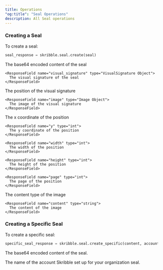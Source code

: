 ```yaml
---
title: Operations
"og:title": "Seal Operations"
description: All Seal operations
---
```


### Creating a Seal

To create a seal:

```python
seal_response = skribble.seal.create(seal)
```

<ResponseField name="seal" type="Seal Object">
  <Expandable title="properties">
    <ResponseField name="content" type="string">
      The base64 encoded content of the seal
    </ResponseField>

    <ResponseField name="visual_signature" type="VisualSignature Object">
      The visual signature of the seal
    </ResponseField>
  </Expandable>
</ResponseField>

<ResponseField name="visual_signature" type="VisualSignature Object">
  <Expandable title="properties">
    <ResponseField name="position" type="Position Object">
      The position of the visual signature
    </ResponseField>

    <ResponseField name="image" type="Image Object">
      The image of the visual signature
    </ResponseField>
  </Expandable>
</ResponseField>

<ResponseField name="position" type="Position Object">
  <Expandable title="properties">
    <ResponseField name="x" type="int">
      The x coordinate of the position
    </ResponseField>

    <ResponseField name="y" type="int">
      The y coordinate of the position
    </ResponseField>    

    <ResponseField name="width" type="int">
      The width of the position
    </ResponseField>

    <ResponseField name="height" type="int">
      The height of the position
    </ResponseField>

    <ResponseField name="page" type="int">
      The page of the position
    </ResponseField>
  </Expandable>
</ResponseField>

<ResponseField name="image" type="Image Object">
  <Expandable title="properties">
    <ResponseField name="content_type" type="string">
      The content type of the image
    </ResponseField>

    <ResponseField name="content" type="string">
      The content of the image
    </ResponseField>
  </Expandable>
</ResponseField>


### Creating a Specific Seal

To create a specific seal:


```python
specific_seal_response = skribble.seal.create_specific(content, account_name)
```


<ResponseField name="content" type="string">

  The base64 encoded content of the seal.
</ResponseField>


<ResponseField name="account_name" type="string" optional="true">

  The name of the account Skribble set up for your organization seal.
</ResponseField>
